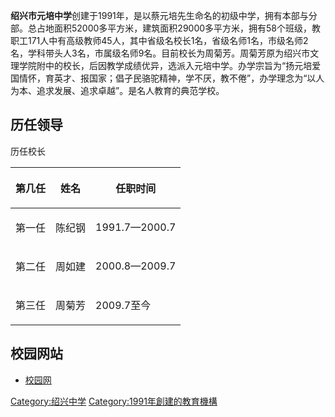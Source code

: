 {{POV|time=2011-08-24T04:25:35+00:00}}
{{Refimprove |time=2011-08-15T12:38:55+00:00 }}

'''绍兴市元培中学'''创建于1991年，是以蔡元培先生命名的初级中学，拥有本部与分部。总占地面积52000多平方米，建筑面积29000多平方米，拥有58个班级，教职工171人中有高级教师45人，其中省级名校长1名，省级名师1名，市级名师2名，学科带头人3名，市属级名师9名。目前校长为周菊芳。周菊芳原为绍兴市文理学院附中的校长，后因教学成绩优异，选派入元培中学。办学宗旨为“扬元培爱国情怀，育英才、报国家；倡孑民骆驼精神，学不厌，教不倦”，办学理念为“以人为本、追求发展、追求卓越”。是名人教育的典范学校。

== 历任领导 ==

历任校长

{| class="wikitable"
|-
! 第几任 !! 姓名 !! 任职时间
|-
| 第一任 || 陈纪钢 || 1991.7—2000.7
|-
| 第二任 || 周如建 || 2000.8—2009.7
|-
| 第三任 || 周菊芳 || 2009.7至今
|}

== 校园网站 ==
* [https://web.archive.org/web/20170427024544/http://www.sxypzx.com/ 校园网]

{{C20慕课联盟}}
[[Category:绍兴中学|Category:绍兴中学]]
[[Category:1991年創建的教育機構|Category:1991年創建的教育機構]]